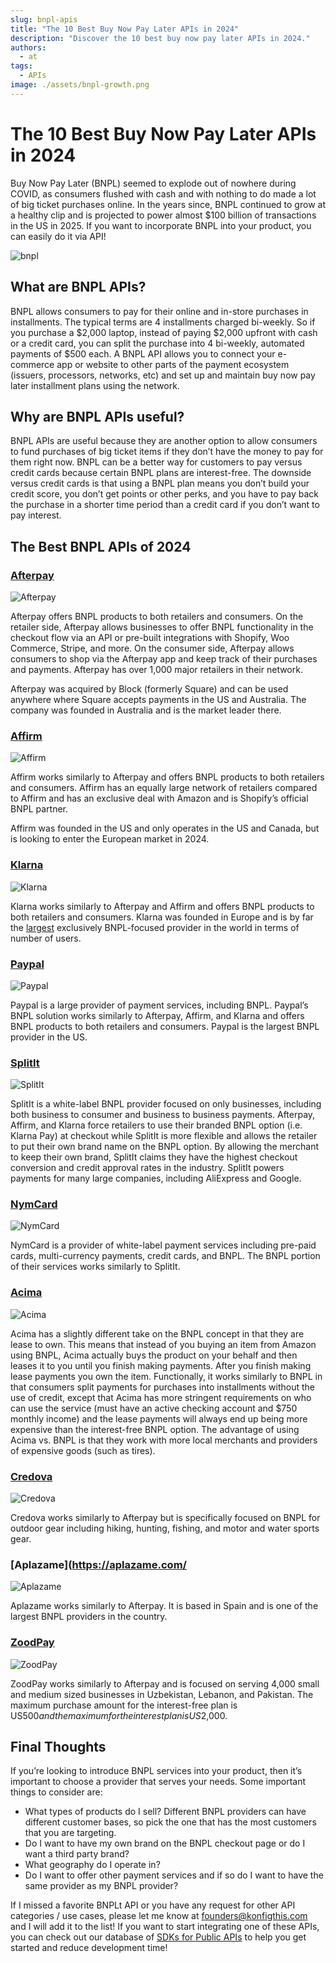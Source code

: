 ```yaml
---
slug: bnpl-apis
title: "The 10 Best Buy Now Pay Later APIs in 2024"
description: "Discover the 10 best buy now pay later APIs in 2024."
authors:
  - at
tags:
  - APIs
image: ./assets/bnpl-growth.png
---
```


# The 10 Best Buy Now Pay Later APIs in 2024

Buy Now Pay Later (BNPL) seemed to explode out of nowhere during COVID, as consumers flushed with cash and with nothing to do made a lot of big ticket purchases online. In the years since, BNPL continued to grow at a healthy clip and is projected to power almost $100 billion of transactions in the US in 2025. If you want to incorporate BNPL into your product, you can easily do it via API!

![bnpl](./assets/bnpl-growth.png)


## What are BNPL APIs?

BNPL allows consumers to pay for their online and in-store purchases in installments. The typical terms are 4 installments charged bi-weekly. So if you purchase a $2,000 laptop, instead of paying $2,000 upfront with cash or a credit card, you can split the purchase into 4 bi-weekly, automated payments of $500 each. A BNPL API allows you to connect your e-commerce app or website to other parts of the payment ecosystem (issuers, processors, networks, etc) and set up and maintain buy now pay later installment plans using the network.

## Why are BNPL APIs useful?

BNPL APIs are useful because they are another option to allow consumers to fund purchases of big ticket items if they don’t have the money to pay for them right now. BNPL can be a better way for customers to pay versus credit cards because certain BNPL plans are interest-free. The downside versus credit cards is that using a BNPL plan means you don’t build your credit score, you don’t get points or other perks, and you have to pay back the purchase in a shorter time period than a credit card if you don’t want to pay interest.

## The Best BNPL APIs of 2024

### [Afterpay](https://www.afterpay.com/en-US)

![Afterpay](./assets/afterpay.png)

Afterpay offers BNPL products to both retailers and consumers. On the retailer side, Afterpay allows businesses to offer BNPL functionality in the checkout flow via an API or pre-built integrations with Shopify, Woo Commerce, Stripe, and more. On the consumer side, Afterpay allows consumers to shop via the Afterpay app and keep track of their purchases and payments. Afterpay has over 1,000 major retailers in their network. 

Afterpay was acquired by Block (formerly Square) and can be used anywhere where Square accepts payments in the US and Australia. The company was founded in Australia and is the market leader there.

### [Affirm](https://www.affirm.com/)

![Affirm](./assets/affirm.png)

Affirm works similarly to Afterpay and offers BNPL products to both retailers and consumers. Affirm has an equally large network of retailers compared to Affirm and has an exclusive deal with Amazon and is Shopify’s official BNPL partner.

Affirm was founded in the US and only operates in the US and Canada, but is looking to enter the European market in 2024.

### [Klarna](https://www.klarna.com/)

![Klarna](./assets/klarna.png)

Klarna works similarly to Afterpay and Affirm and offers BNPL products to both retailers and consumers. Klarna was founded in Europe and is by far the [largest](https://explodingtopics.com/blog/bnpl-stats) exclusively BNPL-focused provider in the world in terms of number of users.

### [Paypal](https://www.paypal.com/us/enterprise/payment-processing/accept-pay-later)

![Paypal](./assets/paypal.png)

Paypal is a large provider of payment services, including BNPL. Paypal’s BNPL solution works similarly to Afterpay, Affirm, and Klarna and offers BNPL products to both retailers and consumers. Paypal is the largest BNPL provider in the US.

### [SplitIt](https://www.splitit.com/)

![SplitIt](./assets/splitit.png)

SplitIt is a white-label BNPL provider focused on only businesses, including both business to consumer and business to business payments. Afterpay, Affirm, and Klarna force retailers to use their branded BNPL option (i.e. Klarna Pay) at checkout while SplitIt is more flexible and allows the retailer to put their own brand name on the BNPL option. By allowing the merchant to keep their own brand, SplitIt claims they have the highest checkout conversion and credit approval rates in the industry. SplitIt powers payments for many large companies, including AliExpress and Google.

### [NymCard](https://nymcard.com/)

![NymCard](./assets/nymcard.png)

NymCard is a provider of white-label payment services including pre-paid cards, multi-currency payments, credit cards, and BNPL. The BNPL portion of their services works similarly to SplitIt. 

### [Acima](https://www.acima.com/)

![Acima](./assets/acima.png)

Acima has a slightly different take on the BNPL concept in that they are lease to own. This means that instead of you buying an item from Amazon using BNPL, Acima actually buys the product on your behalf and then leases it to you until you finish making payments. After you finish making lease payments you own the item. Functionally, it works similarly to BNPL in that consumers split payments for purchases into installments without the use of credit, except that Acima has more stringent requirements on who can use the service (must have an active checking account and $750 monthly income) and the lease payments will always end up being more expensive than the interest-free BNPL option. The advantage of using Acima vs. BNPL is that they work with more local merchants and providers of expensive goods (such as tires). 

### [Credova](https://credova.com/)

![Credova](./assets/credova.png)

Credova works similarly to Afterpay but is specifically focused on BNPL for outdoor gear including hiking, hunting, fishing, and motor and water sports gear. 

### [Aplazame](https://aplazame.com/

![Aplazame](./assets/aplazame.png)

Aplazame works similarly to Afterpay. It is based in Spain and is one of the largest BNPL providers in the country. 

### [ZoodPay](https://www.zood.biz/pay)

![ZoodPay](./assets/zoodpay.png)

ZoodPay works similarly to Afterpay and is focused on serving 4,000 small and medium sized businesses in Uzbekistan, Lebanon, and Pakistan. The maximum purchase amount for the interest-free plan is US$500 and the maximum for the interest plan is US$2,000. 

## Final Thoughts

If you’re looking to introduce BNPL services into your product, then it’s important to choose a provider that serves your needs. Some important things to consider are:

- What types of products do I sell? Different BNPL providers can have different customer bases, so pick the one that has the most customers that you are targeting.
- Do I want to have my own brand on the BNPL checkout page or do I want a third party brand?
- What geography do I operate in?
- Do I want to offer other payment services and if so do I want to have the same provider as my BNPL provider?

If I missed a favorite BNPLt API or you have
any request for other API categories / use cases, please let me know at
founders@konfigthis.com and I will add it to the list! If you want to start
integrating one of these APIs, you can check out our database of [SDKs for
Public APIs](https://konfigthis.com/sdk/category/all) to help you get started
and reduce development time!
